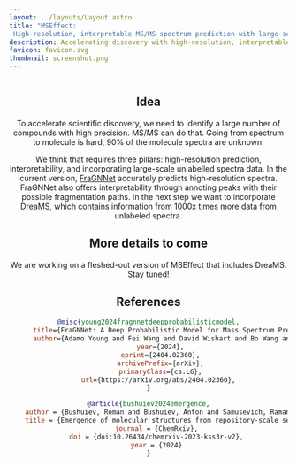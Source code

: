 ```yaml
---
layout: ../layouts/Layout.astro
title: "MSEffect:
 High-resolution, interpretable MS/MS spectrum prediction with large-scale spectra data"
description: Accelerating discovery with high-resolution, interpretable MS/MS spectrum prediction
favicon: favicon.svg
thumbnail: screenshot.png
---
```







<Header
  title={frontmatter.title}
  authors={[
    {
      name: "Andreas Burger",
      url: "https://www.andreas-burger.com/",
      institution: "University of Toronto",
    },
    {
      name: "Adamo Young",
      url: "https://adamoyoung.github.io/",
      institution: "University of Toronto",
    },
    {
      name: "Fei Wang",
      url: "https://www.linkedin.com/in/fei-wang-584a3743/",
      institution: "University of Alberta",
    },
    {
      name: "Luke Zhang",
      url: "https://www.linkedin.com/in/luke-zhang-8022b712b/",
      institution: "University of Toronto",
    },
    {
      name: "Rory Gao",
      url: "https://www.linkedin.com/in/rorygao/",
      institution: "University of Toronto",
    },
    {
      name: "Filip Jozefov",
      url: " https://www.linkedin.com/in/filip-jozefov-55b9a61a0/",
      institution: "IOCB Prague",
    },
    {
      name: "Roman Bushuiev",
      url: "https://www.linkedin.com/in/roman-bushuiev/",
      institution: "IOCB Prague",
    },
  ]}
  conference="🌟 Enveda Seedling Prize Winner and 2nd place overall at the Evolved Bio x ML Hackathon 2024 🌟"
  />

<Figure>
<Image source={prediction} altText="MSEffect prediction" />
</Figure>

<HighlightedSection>

## Idea

To accelerate scientific discovery, we need to identify a large number of compounds with high precision. 
MS/MS can do that. Going from spectrum to molecule is hard, 90% of the molecule spectra are unknown.

We think that requires three pillars: high-resolution prediction, interpretability, and incorporating large-scale unlabelled spectra data.
In the current version, [FraGNNet](https://arxiv.org/abs/2404.02360) accurately predicts high-resolution spectra. FraGNNet also offers interpretability through annoting peaks with their possible fragmentation paths.
In the next step we want to incorporate [DreaMS](https://chemrxiv.org/engage/chemrxiv/article-details/6626775021291e5d1d61967f), which contains information from 1000x times more data from unlabeled spectra.

</HighlightedSection>

## More details to come
We are working on a fleshed-out version of MSEffect that includes DreaMS. Stay tuned!


## References

```bibtex
@misc{young2024fragnnetdeepprobabilisticmodel,
      title={FraGNNet: A Deep Probabilistic Model for Mass Spectrum Prediction}, 
      author={Adamo Young and Fei Wang and David Wishart and Bo Wang and Hannes Röst and Russ Greiner},
      year={2024},
      eprint={2404.02360},
      archivePrefix={arXiv},
      primaryClass={cs.LG},
      url={https://arxiv.org/abs/2404.02360}, 
}

@article{bushuiev2024emergence,
    author = {Bushuiev, Roman and Bushuiev, Anton and Samusevich, Raman and Brungs, Corinna and Sivic, Josef and Pluskal, Tomáš},
    title = {Emergence of molecular structures from repository-scale self-supervised learning on tandem mass spectra},
    journal = {ChemRxiv},
    doi = {doi:10.26434/chemrxiv-2023-kss3r-v2},
    year = {2024}
}
```
